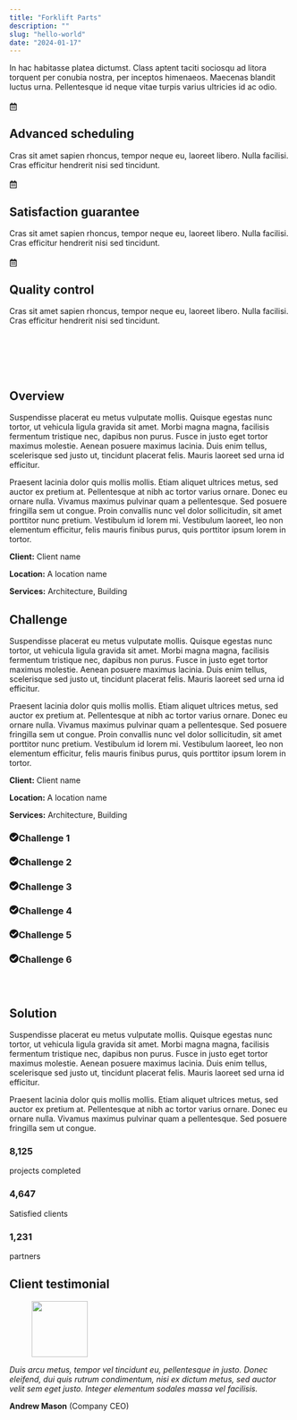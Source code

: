 ```yaml
---
title: "Forklift Parts"
description: ""
slug: "hello-world"
date: "2024-01-17"
---
```


<!-- wp:generateblocks/container {"uniqueId":"d35ae499","tagName":"section","isDynamic":true,"blockVersion":4,"sizing":{"height":"","maxWidth":""}} -->
<!-- wp:generateblocks/container {"uniqueId":"3978b002","isDynamic":true,"blockVersion":4,"sizing":{"maxWidth":""},"useGlobalMaxWidth":true,"spacing":{"paddingTop":"60px","paddingBottom":"60px","marginRight":"auto","marginLeft":"auto","paddingTopMobile":"40px","paddingBottomMobile":"40px"}} -->
<!-- wp:generateblocks/headline {"uniqueId":"9f5bb24c","element":"p","blockVersion":3,"sizing":{"maxWidth":"800px"},"typography":{"fontSize":"18px","fontWeight":"600","textAlign":"center"},"spacing":{"marginRight":"auto","marginBottom":"80px","marginLeft":"auto","paddingRightTablet":"0px","paddingLeftTablet":"0px"},"textColor":"var(\u002d\u002dcontrast-3)"} -->
<p class="gb-headline gb-headline-9f5bb24c gb-headline-text"> In hac habitasse platea dictumst. Class aptent taciti sociosqu ad litora torquent per conubia nostra, per inceptos himenaeos. Maecenas blandit luctus urna. Pellentesque id neque vitae turpis varius ultricies id ac odio. </p>
<!-- /wp:generateblocks/headline -->

<!-- wp:generateblocks/grid {"uniqueId":"a301a3e5","columns":3,"horizontalGap":40,"verticalGapTablet":80,"horizontalAlignmentTablet":"center","isDynamic":true,"blockVersion":3,"useLegacyRowGap":true} -->
<!-- wp:generateblocks/container {"uniqueId":"01b6276d","isGrid":true,"gridId":"a301a3e5","borderColor":"var(\u002d\u002dcontrast-5)","isDynamic":true,"blockVersion":4,"display":"flex","flexDirectionTablet":"column","alignItems":"flex-start","alignItemsTablet":"center","columnGap":"30px","sizing":{"width":"33.33%","widthTablet":"50%","widthMobile":"100%","height":"","maxWidth":""}} -->
<!-- wp:generateblocks/headline {"uniqueId":"ebe21408","element":"h5","blockVersion":3,"display":"flex","flexDirectionTablet":"column","alignItems":"center","hasIcon":true,"iconColor":"var(\u002d\u002daccent)","iconLocationTablet":"above","removeText":true,"iconStyles":{"width":"2.8em","height":"2.8em","paddingRight":"1.5em","paddingRightTablet":"0em","paddingBottomTablet":"1em"}} -->
<h5 class="gb-headline gb-headline-ebe21408"><span class="gb-icon"><svg xmlns="http://www.w3.org/2000/svg" viewBox="0 0 448 512" width="1em" height="1em" aria-hidden="true"><path d="M148 288h-40c-6.6 0-12-5.4-12-12v-40c0-6.6 5.4-12 12-12h40c6.6 0 12 5.4 12 12v40c0 6.6-5.4 12-12 12zm108-12v-40c0-6.6-5.4-12-12-12h-40c-6.6 0-12 5.4-12 12v40c0 6.6 5.4 12 12 12h40c6.6 0 12-5.4 12-12zm96 0v-40c0-6.6-5.4-12-12-12h-40c-6.6 0-12 5.4-12 12v40c0 6.6 5.4 12 12 12h40c6.6 0 12-5.4 12-12zm-96 96v-40c0-6.6-5.4-12-12-12h-40c-6.6 0-12 5.4-12 12v40c0 6.6 5.4 12 12 12h40c6.6 0 12-5.4 12-12zm-96 0v-40c0-6.6-5.4-12-12-12h-40c-6.6 0-12 5.4-12 12v40c0 6.6 5.4 12 12 12h40c6.6 0 12-5.4 12-12zm192 0v-40c0-6.6-5.4-12-12-12h-40c-6.6 0-12 5.4-12 12v40c0 6.6 5.4 12 12 12h40c6.6 0 12-5.4 12-12zm96-260v352c0 26.5-21.5 48-48 48H48c-26.5 0-48-21.5-48-48V112c0-26.5 21.5-48 48-48h48V12c0-6.6 5.4-12 12-12h40c6.6 0 12 5.4 12 12v52h128V12c0-6.6 5.4-12 12-12h40c6.6 0 12 5.4 12 12v52h48c26.5 0 48 21.5 48 48zm-48 346V160H48v298c0 3.3 2.7 6 6 6h340c3.3 0 6-2.7 6-6z" fill="currentColor"></path></svg></span></h5>
<!-- /wp:generateblocks/headline -->

<!-- wp:generateblocks/container {"uniqueId":"10a075ee","isDynamic":true,"blockVersion":4} -->
<!-- wp:generateblocks/headline {"uniqueId":"c2cb2ff9","blockVersion":3,"display":"flex","flexDirectionTablet":"column","alignItems":"center","typography":{"fontSize":"20px","fontSizeMobile":"19px"},"spacing":{"marginBottom":"6px"},"iconColor":"var(\u002d\u002daccent)","iconLocationTablet":"above","iconPaddingRight":"1.5","iconPaddingRightTablet":"0","iconPaddingBottomTablet":"1","iconSize":2.8} -->
<h2 class="gb-headline gb-headline-c2cb2ff9 gb-headline-text">Advanced scheduling</h2>
<!-- /wp:generateblocks/headline -->

<!-- wp:generateblocks/headline {"uniqueId":"48d0148f","element":"p","blockVersion":3,"typography":{"fontSize":"14px","textAlignTablet":"center"},"spacing":{"marginBottom":"0em"},"iconColor":"var(\u002d\u002daccent)","iconPaddingRight":"1.5","iconSize":3} -->
<p class="gb-headline gb-headline-48d0148f gb-headline-text">Cras sit amet sapien rhoncus, tempor neque eu, laoreet libero. Nulla facilisi. Cras efficitur hendrerit nisi sed tincidunt.</p>
<!-- /wp:generateblocks/headline -->
<!-- /wp:generateblocks/container -->
<!-- /wp:generateblocks/container -->

<!-- wp:generateblocks/container {"uniqueId":"fd2ea4f2","isGrid":true,"gridId":"a301a3e5","borderColor":"var(\u002d\u002dcontrast-5)","isDynamic":true,"blockVersion":4,"display":"flex","flexDirectionTablet":"column","alignItems":"flex-start","alignItemsTablet":"center","columnGap":"30px","sizing":{"width":"33.33%","widthTablet":"50%","widthMobile":"100%","height":"","maxWidth":""}} -->
<!-- wp:generateblocks/headline {"uniqueId":"bec40a8d","element":"h5","blockVersion":3,"display":"flex","flexDirectionTablet":"column","alignItems":"center","hasIcon":true,"iconColor":"var(\u002d\u002daccent)","iconLocationTablet":"above","removeText":true,"iconStyles":{"width":"2.8em","height":"2.8em","paddingRight":"1.5em","paddingRightTablet":"0em","paddingBottomTablet":"1em"}} -->
<h5 class="gb-headline gb-headline-bec40a8d"><span class="gb-icon"><svg xmlns="http://www.w3.org/2000/svg" viewBox="0 0 448 512" width="1em" height="1em" aria-hidden="true"><path d="M148 288h-40c-6.6 0-12-5.4-12-12v-40c0-6.6 5.4-12 12-12h40c6.6 0 12 5.4 12 12v40c0 6.6-5.4 12-12 12zm108-12v-40c0-6.6-5.4-12-12-12h-40c-6.6 0-12 5.4-12 12v40c0 6.6 5.4 12 12 12h40c6.6 0 12-5.4 12-12zm96 0v-40c0-6.6-5.4-12-12-12h-40c-6.6 0-12 5.4-12 12v40c0 6.6 5.4 12 12 12h40c6.6 0 12-5.4 12-12zm-96 96v-40c0-6.6-5.4-12-12-12h-40c-6.6 0-12 5.4-12 12v40c0 6.6 5.4 12 12 12h40c6.6 0 12-5.4 12-12zm-96 0v-40c0-6.6-5.4-12-12-12h-40c-6.6 0-12 5.4-12 12v40c0 6.6 5.4 12 12 12h40c6.6 0 12-5.4 12-12zm192 0v-40c0-6.6-5.4-12-12-12h-40c-6.6 0-12 5.4-12 12v40c0 6.6 5.4 12 12 12h40c6.6 0 12-5.4 12-12zm96-260v352c0 26.5-21.5 48-48 48H48c-26.5 0-48-21.5-48-48V112c0-26.5 21.5-48 48-48h48V12c0-6.6 5.4-12 12-12h40c6.6 0 12 5.4 12 12v52h128V12c0-6.6 5.4-12 12-12h40c6.6 0 12 5.4 12 12v52h48c26.5 0 48 21.5 48 48zm-48 346V160H48v298c0 3.3 2.7 6 6 6h340c3.3 0 6-2.7 6-6z" fill="currentColor"></path></svg></span></h5>
<!-- /wp:generateblocks/headline -->

<!-- wp:generateblocks/container {"uniqueId":"ab32453d","isDynamic":true,"blockVersion":4} -->
<!-- wp:generateblocks/headline {"uniqueId":"b2b9f845","blockVersion":3,"display":"flex","flexDirectionTablet":"column","alignItems":"center","typography":{"fontSize":"20px","fontSizeMobile":"19px"},"spacing":{"marginBottom":"6px"},"iconColor":"var(\u002d\u002daccent)","iconLocationTablet":"above","iconPaddingRight":"1.5","iconPaddingRightTablet":"0","iconPaddingBottomTablet":"1","iconSize":2.8} -->
<h2 class="gb-headline gb-headline-b2b9f845 gb-headline-text">Satisfaction guarantee</h2>
<!-- /wp:generateblocks/headline -->

<!-- wp:generateblocks/headline {"uniqueId":"2203013e","element":"p","blockVersion":3,"typography":{"fontSize":"14px","textAlignTablet":"center"},"spacing":{"marginBottom":"0em"},"iconColor":"var(\u002d\u002daccent)","iconPaddingRight":"1.5","iconSize":3} -->
<p class="gb-headline gb-headline-2203013e gb-headline-text">Cras sit amet sapien rhoncus, tempor neque eu, laoreet libero. Nulla facilisi. Cras efficitur hendrerit nisi sed tincidunt.</p>
<!-- /wp:generateblocks/headline -->
<!-- /wp:generateblocks/container -->
<!-- /wp:generateblocks/container -->

<!-- wp:generateblocks/container {"uniqueId":"c0489b4d","isGrid":true,"gridId":"a301a3e5","borderColor":"var(\u002d\u002dcontrast-5)","isDynamic":true,"blockVersion":4,"display":"flex","flexDirectionTablet":"column","alignItems":"flex-start","alignItemsTablet":"center","columnGap":"30px","sizing":{"width":"33.33%","widthTablet":"50%","widthMobile":"100%","height":"","maxWidth":""}} -->
<!-- wp:generateblocks/headline {"uniqueId":"0d741d53","element":"h5","blockVersion":3,"display":"flex","flexDirectionTablet":"column","alignItems":"center","hasIcon":true,"iconColor":"var(\u002d\u002daccent)","iconLocationTablet":"above","removeText":true,"iconStyles":{"width":"2.8em","height":"2.8em","paddingRight":"1.5em","paddingRightTablet":"0em","paddingBottomTablet":"1em"}} -->
<h5 class="gb-headline gb-headline-0d741d53"><span class="gb-icon"><svg xmlns="http://www.w3.org/2000/svg" viewBox="0 0 448 512" width="1em" height="1em" aria-hidden="true"><path d="M148 288h-40c-6.6 0-12-5.4-12-12v-40c0-6.6 5.4-12 12-12h40c6.6 0 12 5.4 12 12v40c0 6.6-5.4 12-12 12zm108-12v-40c0-6.6-5.4-12-12-12h-40c-6.6 0-12 5.4-12 12v40c0 6.6 5.4 12 12 12h40c6.6 0 12-5.4 12-12zm96 0v-40c0-6.6-5.4-12-12-12h-40c-6.6 0-12 5.4-12 12v40c0 6.6 5.4 12 12 12h40c6.6 0 12-5.4 12-12zm-96 96v-40c0-6.6-5.4-12-12-12h-40c-6.6 0-12 5.4-12 12v40c0 6.6 5.4 12 12 12h40c6.6 0 12-5.4 12-12zm-96 0v-40c0-6.6-5.4-12-12-12h-40c-6.6 0-12 5.4-12 12v40c0 6.6 5.4 12 12 12h40c6.6 0 12-5.4 12-12zm192 0v-40c0-6.6-5.4-12-12-12h-40c-6.6 0-12 5.4-12 12v40c0 6.6 5.4 12 12 12h40c6.6 0 12-5.4 12-12zm96-260v352c0 26.5-21.5 48-48 48H48c-26.5 0-48-21.5-48-48V112c0-26.5 21.5-48 48-48h48V12c0-6.6 5.4-12 12-12h40c6.6 0 12 5.4 12 12v52h128V12c0-6.6 5.4-12 12-12h40c6.6 0 12 5.4 12 12v52h48c26.5 0 48 21.5 48 48zm-48 346V160H48v298c0 3.3 2.7 6 6 6h340c3.3 0 6-2.7 6-6z" fill="currentColor"></path></svg></span></h5>
<!-- /wp:generateblocks/headline -->

<!-- wp:generateblocks/container {"uniqueId":"ef71cc6f","isDynamic":true,"blockVersion":4} -->
<!-- wp:generateblocks/headline {"uniqueId":"0df9d8bc","blockVersion":3,"display":"flex","flexDirectionTablet":"column","alignItems":"center","typography":{"fontSize":"20px","fontSizeMobile":"19px"},"spacing":{"marginBottom":"6px"},"iconColor":"var(\u002d\u002daccent)","iconLocationTablet":"above","iconPaddingRight":"1.5","iconPaddingRightTablet":"0","iconPaddingBottomTablet":"1","iconSize":2.8} -->
<h2 class="gb-headline gb-headline-0df9d8bc gb-headline-text">Quality control</h2>
<!-- /wp:generateblocks/headline -->

<!-- wp:generateblocks/headline {"uniqueId":"b6de3fcd","element":"p","blockVersion":3,"typography":{"fontSize":"14px","textAlignTablet":"center"},"spacing":{"marginBottom":"0em"},"iconColor":"var(\u002d\u002daccent)","iconPaddingRight":"1.5","iconSize":3} -->
<p class="gb-headline gb-headline-b6de3fcd gb-headline-text">Cras sit amet sapien rhoncus, tempor neque eu, laoreet libero. Nulla facilisi. Cras efficitur hendrerit nisi sed tincidunt.</p>
<!-- /wp:generateblocks/headline -->
<!-- /wp:generateblocks/container -->
<!-- /wp:generateblocks/container -->
<!-- /wp:generateblocks/grid -->
<!-- /wp:generateblocks/container -->
<!-- /wp:generateblocks/container -->

<!-- wp:generateblocks/container {"uniqueId":"7ab5c5ed","tagName":"section","isDynamic":true,"blockVersion":4,"sizing":{"height":"","maxWidth":""}} -->
<!-- wp:generateblocks/container {"uniqueId":"6d4a9376","isDynamic":true,"blockVersion":4,"sizing":{"maxWidth":""},"useGlobalMaxWidth":true,"spacing":{"paddingTop":"60px","paddingBottom":"60px","marginRight":"auto","marginLeft":"auto","paddingTopMobile":"40px","paddingBottomMobile":"40px"}} -->
<!-- wp:generateblocks/grid {"uniqueId":"9462a32f","columns":6,"horizontalGap":20,"verticalGap":20,"horizontalAlignmentTablet":"center","isDynamic":true,"blockVersion":3,"useLegacyRowGap":true} -->
<!-- wp:generateblocks/container {"uniqueId":"185b3840","isGrid":true,"gridId":"9462a32f","borderColor":"var(\u002d\u002dcontrast-5)","isDynamic":true,"blockVersion":4,"sizing":{"width":"33.33%","widthTablet":"50%","widthMobile":"100%","minHeight":"300px","height":"","maxWidth":""},"borders":{"borderTopRightRadius":"3px","borderBottomRightRadius":"3px","borderBottomLeftRadius":"3px","borderTopLeftRadius":"3px"}} -->
<!-- wp:generateblocks/image {"uniqueId":"f9c74ffb","mediaId":408,"sizeSlug":"large","height":"300px","objectFit":"cover","blockVersion":2} -->
<figure class="gb-block-image gb-block-image-f9c74ffb"><img class="gb-image gb-image-f9c74ffb" src="https://gpsites.co/construction/wp-content/uploads/sites/102/2021/12/roberto-nickson-tleCJiDOri0-unsplash_1-1024x683.jpg" alt="" title="roberto-nickson-tleCJiDOri0-unsplash_1"/></figure>
<!-- /wp:generateblocks/image -->
<!-- /wp:generateblocks/container -->

<!-- wp:generateblocks/container {"uniqueId":"b415c55a","isGrid":true,"gridId":"9462a32f","borderColor":"var(\u002d\u002dcontrast-5)","isDynamic":true,"blockVersion":4,"sizing":{"width":"33.33%","widthTablet":"50%","widthMobile":"100%","minHeight":"300px","height":"","maxWidth":""},"borders":{"borderTopRightRadius":"3px","borderBottomRightRadius":"3px","borderBottomLeftRadius":"3px","borderTopLeftRadius":"3px"}} -->
<!-- wp:generateblocks/image {"uniqueId":"c81cc217","mediaId":405,"sizeSlug":"large","height":"300px","objectFit":"cover","blockVersion":2} -->
<figure class="gb-block-image gb-block-image-c81cc217"><img class="gb-image gb-image-c81cc217" src="https://gpsites.co/construction/wp-content/uploads/sites/102/2021/12/danist-soh-8Gg2Ne_uTcM-unsplash_1-1024x683.jpg" alt="" title="danist-soh-8Gg2Ne_uTcM-unsplash_1"/></figure>
<!-- /wp:generateblocks/image -->
<!-- /wp:generateblocks/container -->

<!-- wp:generateblocks/container {"uniqueId":"a5bfc143","isGrid":true,"gridId":"9462a32f","borderColor":"var(\u002d\u002dcontrast-5)","isDynamic":true,"blockVersion":4,"sizing":{"width":"33.33%","widthTablet":"50%","widthMobile":"100%","minHeight":"300px","height":"","maxWidth":""},"borders":{"borderTopRightRadius":"3px","borderBottomRightRadius":"3px","borderBottomLeftRadius":"3px","borderTopLeftRadius":"3px"}} -->
<!-- wp:generateblocks/image {"uniqueId":"d6303c21","mediaId":401,"sizeSlug":"large","height":"300px","objectFit":"cover","blockVersion":2} -->
<figure class="gb-block-image gb-block-image-d6303c21"><img class="gb-image gb-image-d6303c21" src="https://gpsites.co/construction/wp-content/uploads/sites/102/2021/12/alain-pham-P_qvsF7Yodw-unsplash-1024x684.jpg" alt="" title="alain-pham-P_qvsF7Yodw-unsplash"/></figure>
<!-- /wp:generateblocks/image -->
<!-- /wp:generateblocks/container -->

<!-- wp:generateblocks/container {"uniqueId":"daf2d536","isGrid":true,"gridId":"9462a32f","borderColor":"var(\u002d\u002dcontrast-5)","isDynamic":true,"blockVersion":4,"sizing":{"width":"33.33%","widthTablet":"50%","widthMobile":"100%","minHeight":"300px","height":"","maxWidth":""},"borders":{"borderTopRightRadius":"3px","borderBottomRightRadius":"3px","borderBottomLeftRadius":"3px","borderTopLeftRadius":"3px"}} -->
<!-- wp:generateblocks/image {"uniqueId":"50906f44","mediaId":363,"sizeSlug":"large","height":"300px","objectFit":"cover","blockVersion":2} -->
<figure class="gb-block-image gb-block-image-50906f44"><img class="gb-image gb-image-50906f44" src="https://gpsites.co/construction/wp-content/uploads/sites/102/2021/12/clu-soh-bicrbndBPyE-unsplash-1024x768.jpg" alt="" title="clu-soh-bicrbndBPyE-unsplash"/></figure>
<!-- /wp:generateblocks/image -->
<!-- /wp:generateblocks/container -->

<!-- wp:generateblocks/container {"uniqueId":"f6d18269","isGrid":true,"gridId":"9462a32f","borderColor":"var(\u002d\u002dcontrast-5)","isDynamic":true,"blockVersion":4,"sizing":{"width":"33.33%","widthTablet":"50%","widthMobile":"100%","minHeight":"300px","height":"","maxWidth":""},"borders":{"borderTopRightRadius":"3px","borderBottomRightRadius":"3px","borderBottomLeftRadius":"3px","borderTopLeftRadius":"3px"}} -->
<!-- wp:generateblocks/image {"uniqueId":"3ba7c6ed","mediaId":233,"sizeSlug":"large","height":"300px","objectFit":"cover","blockVersion":2} -->
<figure class="gb-block-image gb-block-image-3ba7c6ed"><img class="gb-image gb-image-3ba7c6ed" src="http://flatearthequipment.com/wp-content/uploads/2021/12/c-dustin-91AQt9p4Mo8-unsplash-1.jpg" alt="" title="c-dustin-91AQt9p4Mo8-unsplash"/></figure>
<!-- /wp:generateblocks/image -->
<!-- /wp:generateblocks/container -->

<!-- wp:generateblocks/container {"uniqueId":"257430cc","isGrid":true,"gridId":"9462a32f","borderColor":"var(\u002d\u002dcontrast-5)","isDynamic":true,"blockVersion":4,"sizing":{"width":"33.33%","widthTablet":"50%","widthMobile":"100%","minHeight":"300px","height":"","maxWidth":""},"borders":{"borderTopRightRadius":"3px","borderBottomRightRadius":"3px","borderBottomLeftRadius":"3px","borderTopLeftRadius":"3px"}} -->
<!-- wp:generateblocks/image {"uniqueId":"a3ad335c","mediaId":232,"sizeSlug":"large","height":"300px","objectFit":"cover","blockVersion":2} -->
<figure class="gb-block-image gb-block-image-a3ad335c"><img class="gb-image gb-image-a3ad335c" src="http://flatearthequipment.com/wp-content/uploads/2021/12/christopher-burns-8KfCR12oeUM-unsplash-1.jpg" alt="" title="christopher-burns-8KfCR12oeUM-unsplash"/></figure>
<!-- /wp:generateblocks/image -->
<!-- /wp:generateblocks/container -->
<!-- /wp:generateblocks/grid -->
<!-- /wp:generateblocks/container -->
<!-- /wp:generateblocks/container -->

<!-- wp:generateblocks/container {"uniqueId":"562aef2a","tagName":"section","isDynamic":true,"blockVersion":4,"sizing":{"height":"","maxWidth":""}} -->
<!-- wp:generateblocks/container {"uniqueId":"8128fcd8","isDynamic":true,"blockVersion":4,"sizing":{"maxWidth":""},"useGlobalMaxWidth":true,"spacing":{"paddingTop":"60px","paddingBottom":"60px","marginRight":"auto","marginLeft":"auto","paddingTopMobile":"40px","paddingBottomMobile":"40px"}} -->
<!-- wp:generateblocks/container {"uniqueId":"ca615295","tagName":"section","isDynamic":true,"blockVersion":4,"display":"flex","flexDirectionMobile":"column","columnGap":"120px","columnGapTablet":"80px","spacing":{"marginBottom":"80px"}} -->
<!-- wp:generateblocks/headline {"uniqueId":"41fa7eca","blockVersion":3,"flexBasis":"250px","flexBasisMobile":"100%","typography":{"fontSize":"24px","textAlign":"right","fontSizeMobile":"22px","textAlignMobile":"left"}} -->
<h2 class="gb-headline gb-headline-41fa7eca gb-headline-text">Overview</h2>
<!-- /wp:generateblocks/headline -->

<!-- wp:generateblocks/container {"uniqueId":"67e926eb","isDynamic":true,"blockVersion":4} -->
<!-- wp:paragraph -->
<p>Suspendisse placerat eu metus vulputate mollis. Quisque egestas nunc tortor, ut vehicula ligula gravida sit amet. Morbi magna magna, facilisis fermentum tristique nec, dapibus non purus. Fusce in justo eget tortor maximus molestie. Aenean posuere maximus lacinia. Duis enim tellus, scelerisque sed justo ut, tincidunt placerat felis. Mauris laoreet sed urna id efficitur.</p>
<!-- /wp:paragraph -->

<!-- wp:paragraph -->
<p>Praesent lacinia dolor quis mollis mollis. Etiam aliquet ultrices metus, sed auctor ex pretium at. Pellentesque at nibh ac tortor varius ornare. Donec eu ornare nulla. Vivamus maximus pulvinar quam a pellentesque. Sed posuere fringilla sem ut congue. Proin convallis nunc vel dolor sollicitudin, sit amet porttitor nunc pretium. Vestibulum id lorem mi. Vestibulum laoreet, leo non elementum efficitur, felis mauris finibus purus, quis porttitor ipsum lorem in tortor.</p>
<!-- /wp:paragraph -->

<!-- wp:generateblocks/headline {"uniqueId":"0ce83011","element":"p","blockVersion":3,"typography":{"fontSize":"14px"},"spacing":{"marginBottom":"15px"}} -->
<p class="gb-headline gb-headline-0ce83011 gb-headline-text"><strong>Client:</strong> Client name</p>
<!-- /wp:generateblocks/headline -->

<!-- wp:generateblocks/headline {"uniqueId":"6f0a7091","element":"p","blockVersion":3,"typography":{"fontSize":"14px"},"spacing":{"marginBottom":"15px"}} -->
<p class="gb-headline gb-headline-6f0a7091 gb-headline-text"><strong>Location:</strong> A location name</p>
<!-- /wp:generateblocks/headline -->

<!-- wp:generateblocks/headline {"uniqueId":"de39d92a","element":"p","blockVersion":3,"typography":{"fontSize":"14px"},"spacing":{"marginBottom":"0px"}} -->
<p class="gb-headline gb-headline-de39d92a gb-headline-text"><strong>Services:</strong> Architecture, Building</p>
<!-- /wp:generateblocks/headline -->
<!-- /wp:generateblocks/container -->
<!-- /wp:generateblocks/container -->

<!-- wp:generateblocks/container {"uniqueId":"04587563","tagName":"section","isDynamic":true,"blockVersion":4,"display":"flex","flexDirectionMobile":"column","columnGap":"120px","columnGapTablet":"80px"} -->
<!-- wp:generateblocks/headline {"uniqueId":"13a247f5","blockVersion":3,"flexBasis":"250px","flexBasisMobile":"100%","typography":{"fontSize":"24px","textAlign":"right","fontSizeMobile":"22px","textAlignMobile":"left"}} -->
<h2 class="gb-headline gb-headline-13a247f5 gb-headline-text">Challenge</h2>
<!-- /wp:generateblocks/headline -->

<!-- wp:generateblocks/container {"uniqueId":"8c2c56e6","isDynamic":true,"blockVersion":4} -->
<!-- wp:paragraph -->
<p>Suspendisse placerat eu metus vulputate mollis. Quisque egestas nunc tortor, ut vehicula ligula gravida sit amet. Morbi magna magna, facilisis fermentum tristique nec, dapibus non purus. Fusce in justo eget tortor maximus molestie. Aenean posuere maximus lacinia. Duis enim tellus, scelerisque sed justo ut, tincidunt placerat felis. Mauris laoreet sed urna id efficitur.</p>
<!-- /wp:paragraph -->

<!-- wp:paragraph -->
<p>Praesent lacinia dolor quis mollis mollis. Etiam aliquet ultrices metus, sed auctor ex pretium at. Pellentesque at nibh ac tortor varius ornare. Donec eu ornare nulla. Vivamus maximus pulvinar quam a pellentesque. Sed posuere fringilla sem ut congue. Proin convallis nunc vel dolor sollicitudin, sit amet porttitor nunc pretium. Vestibulum id lorem mi. Vestibulum laoreet, leo non elementum efficitur, felis mauris finibus purus, quis porttitor ipsum lorem in tortor.</p>
<!-- /wp:paragraph -->

<!-- wp:generateblocks/headline {"uniqueId":"51e97787","element":"p","blockVersion":3,"typography":{"fontSize":"14px"},"spacing":{"marginBottom":"15px"}} -->
<p class="gb-headline gb-headline-51e97787 gb-headline-text"><strong>Client:</strong> Client name</p>
<!-- /wp:generateblocks/headline -->

<!-- wp:generateblocks/headline {"uniqueId":"786762cd","element":"p","blockVersion":3,"typography":{"fontSize":"14px"},"spacing":{"marginBottom":"15px"}} -->
<p class="gb-headline gb-headline-786762cd gb-headline-text"><strong>Location:</strong> A location name</p>
<!-- /wp:generateblocks/headline -->

<!-- wp:generateblocks/headline {"uniqueId":"81fe29fa","element":"p","blockVersion":3,"typography":{"fontSize":"14px"}} -->
<p class="gb-headline gb-headline-81fe29fa gb-headline-text"><strong>Services:</strong> Architecture, Building</p>
<!-- /wp:generateblocks/headline -->

<!-- wp:generateblocks/grid {"uniqueId":"f89bf249","columns":2,"horizontalGap":40,"isDynamic":true,"blockVersion":3,"useLegacyRowGap":true} -->
<!-- wp:generateblocks/container {"uniqueId":"5f1c9454","isGrid":true,"gridId":"f89bf249","removeVerticalGapTablet":true,"isDynamic":true,"blockVersion":4,"sizing":{"width":"50%","widthTablet":"50%","widthMobile":"100%","height":"100%","maxWidth":""}} -->
<!-- wp:generateblocks/headline {"uniqueId":"dd76dff5","element":"h3","blockVersion":3,"display":"flex","alignItems":"center","typography":{"fontSize":"16px","textTransform":"capitalize","fontSizeMobile":"15px"},"spacing":{"marginBottom":"20px"},"hasIcon":true,"iconColor":"var(\u002d\u002daccent)","iconStyles":{"width":"1em","height":"1em","paddingRight":"1em"}} -->
<h3 class="gb-headline gb-headline-dd76dff5"><span class="gb-icon"><svg aria-hidden="true" role="img" height="1em" width="1em" viewBox="0 0 512 512" xmlns="http://www.w3.org/2000/svg"><path fill="currentColor" d="M504 256c0 136.967-111.033 248-248 248S8 392.967 8 256 119.033 8 256 8s248 111.033 248 248zM227.314 387.314l184-184c6.248-6.248 6.248-16.379 0-22.627l-22.627-22.627c-6.248-6.249-16.379-6.249-22.628 0L216 308.118l-70.059-70.059c-6.248-6.248-16.379-6.248-22.628 0l-22.627 22.627c-6.248 6.248-6.248 16.379 0 22.627l104 104c6.249 6.249 16.379 6.249 22.628.001z"></path></svg></span><span class="gb-headline-text">Challenge 1</span></h3>
<!-- /wp:generateblocks/headline -->

<!-- wp:generateblocks/headline {"uniqueId":"8adb7282","element":"h3","blockVersion":3,"display":"flex","alignItems":"center","typography":{"fontSize":"16px","textTransform":"capitalize","fontSizeMobile":"15px"},"spacing":{"marginBottom":"20px"},"hasIcon":true,"iconColor":"var(\u002d\u002daccent)","iconStyles":{"width":"1em","height":"1em","paddingRight":"1em"}} -->
<h3 class="gb-headline gb-headline-8adb7282"><span class="gb-icon"><svg aria-hidden="true" role="img" height="1em" width="1em" viewBox="0 0 512 512" xmlns="http://www.w3.org/2000/svg"><path fill="currentColor" d="M504 256c0 136.967-111.033 248-248 248S8 392.967 8 256 119.033 8 256 8s248 111.033 248 248zM227.314 387.314l184-184c6.248-6.248 6.248-16.379 0-22.627l-22.627-22.627c-6.248-6.249-16.379-6.249-22.628 0L216 308.118l-70.059-70.059c-6.248-6.248-16.379-6.248-22.628 0l-22.627 22.627c-6.248 6.248-6.248 16.379 0 22.627l104 104c6.249 6.249 16.379 6.249 22.628.001z"></path></svg></span><span class="gb-headline-text">Challenge 2</span></h3>
<!-- /wp:generateblocks/headline -->

<!-- wp:generateblocks/headline {"uniqueId":"d559a529","element":"h3","blockVersion":3,"display":"flex","alignItems":"center","typography":{"fontSize":"16px","textTransform":"capitalize","fontSizeMobile":"15px"},"spacing":{"marginBottom":"20px"},"hasIcon":true,"iconColor":"var(\u002d\u002daccent)","iconStyles":{"width":"1em","height":"1em","paddingRight":"1em"}} -->
<h3 class="gb-headline gb-headline-d559a529"><span class="gb-icon"><svg aria-hidden="true" role="img" height="1em" width="1em" viewBox="0 0 512 512" xmlns="http://www.w3.org/2000/svg"><path fill="currentColor" d="M504 256c0 136.967-111.033 248-248 248S8 392.967 8 256 119.033 8 256 8s248 111.033 248 248zM227.314 387.314l184-184c6.248-6.248 6.248-16.379 0-22.627l-22.627-22.627c-6.248-6.249-16.379-6.249-22.628 0L216 308.118l-70.059-70.059c-6.248-6.248-16.379-6.248-22.628 0l-22.627 22.627c-6.248 6.248-6.248 16.379 0 22.627l104 104c6.249 6.249 16.379 6.249 22.628.001z"></path></svg></span><span class="gb-headline-text">Challenge 3</span></h3>
<!-- /wp:generateblocks/headline -->
<!-- /wp:generateblocks/container -->

<!-- wp:generateblocks/container {"uniqueId":"0e877c52","isGrid":true,"gridId":"f89bf249","removeVerticalGapTablet":true,"removeVerticalGapMobile":true,"isDynamic":true,"blockVersion":4,"sizing":{"width":"50%","widthTablet":"50%","widthMobile":"100%","height":"100%","maxWidth":""}} -->
<!-- wp:generateblocks/headline {"uniqueId":"22183bba","element":"h3","blockVersion":3,"display":"flex","alignItems":"center","typography":{"fontSize":"16px","textTransform":"capitalize","fontSizeMobile":"15px"},"spacing":{"marginBottom":"20px"},"hasIcon":true,"iconColor":"var(\u002d\u002daccent)","iconStyles":{"width":"1em","height":"1em","paddingRight":"1em"}} -->
<h3 class="gb-headline gb-headline-22183bba"><span class="gb-icon"><svg aria-hidden="true" role="img" height="1em" width="1em" viewBox="0 0 512 512" xmlns="http://www.w3.org/2000/svg"><path fill="currentColor" d="M504 256c0 136.967-111.033 248-248 248S8 392.967 8 256 119.033 8 256 8s248 111.033 248 248zM227.314 387.314l184-184c6.248-6.248 6.248-16.379 0-22.627l-22.627-22.627c-6.248-6.249-16.379-6.249-22.628 0L216 308.118l-70.059-70.059c-6.248-6.248-16.379-6.248-22.628 0l-22.627 22.627c-6.248 6.248-6.248 16.379 0 22.627l104 104c6.249 6.249 16.379 6.249 22.628.001z"></path></svg></span><span class="gb-headline-text">Challenge 4</span></h3>
<!-- /wp:generateblocks/headline -->

<!-- wp:generateblocks/headline {"uniqueId":"74f0b41e","element":"h3","blockVersion":3,"display":"flex","alignItems":"center","typography":{"fontSize":"16px","textTransform":"capitalize","fontSizeMobile":"15px"},"spacing":{"marginBottom":"20px"},"hasIcon":true,"iconColor":"var(\u002d\u002daccent)","iconStyles":{"width":"1em","height":"1em","paddingRight":"1em"}} -->
<h3 class="gb-headline gb-headline-74f0b41e"><span class="gb-icon"><svg aria-hidden="true" role="img" height="1em" width="1em" viewBox="0 0 512 512" xmlns="http://www.w3.org/2000/svg"><path fill="currentColor" d="M504 256c0 136.967-111.033 248-248 248S8 392.967 8 256 119.033 8 256 8s248 111.033 248 248zM227.314 387.314l184-184c6.248-6.248 6.248-16.379 0-22.627l-22.627-22.627c-6.248-6.249-16.379-6.249-22.628 0L216 308.118l-70.059-70.059c-6.248-6.248-16.379-6.248-22.628 0l-22.627 22.627c-6.248 6.248-6.248 16.379 0 22.627l104 104c6.249 6.249 16.379 6.249 22.628.001z"></path></svg></span><span class="gb-headline-text">Challenge 5</span></h3>
<!-- /wp:generateblocks/headline -->

<!-- wp:generateblocks/headline {"uniqueId":"17c380a9","element":"h3","blockVersion":3,"display":"flex","alignItems":"center","typography":{"fontSize":"16px","textTransform":"capitalize","fontSizeMobile":"15px"},"spacing":{"marginBottom":"20px"},"hasIcon":true,"iconColor":"var(\u002d\u002daccent)","iconStyles":{"width":"1em","height":"1em","paddingRight":"1em"}} -->
<h3 class="gb-headline gb-headline-17c380a9"><span class="gb-icon"><svg aria-hidden="true" role="img" height="1em" width="1em" viewBox="0 0 512 512" xmlns="http://www.w3.org/2000/svg"><path fill="currentColor" d="M504 256c0 136.967-111.033 248-248 248S8 392.967 8 256 119.033 8 256 8s248 111.033 248 248zM227.314 387.314l184-184c6.248-6.248 6.248-16.379 0-22.627l-22.627-22.627c-6.248-6.249-16.379-6.249-22.628 0L216 308.118l-70.059-70.059c-6.248-6.248-16.379-6.248-22.628 0l-22.627 22.627c-6.248 6.248-6.248 16.379 0 22.627l104 104c6.249 6.249 16.379 6.249 22.628.001z"></path></svg></span><span class="gb-headline-text">Challenge 6</span></h3>
<!-- /wp:generateblocks/headline -->
<!-- /wp:generateblocks/container -->
<!-- /wp:generateblocks/grid -->
<!-- /wp:generateblocks/container -->
<!-- /wp:generateblocks/container -->
<!-- /wp:generateblocks/container -->
<!-- /wp:generateblocks/container -->

<!-- wp:generateblocks/container {"uniqueId":"5bf3e37c","tagName":"section","innerContainer":"full","isDynamic":true,"blockVersion":4,"display":"flex","flexDirectionMobile":"column","columnGap":"40px","rowGapMobile":"40px","sizing":{"height":"","maxWidth":""},"spacing":{"paddingTop":"60px","paddingBottom":"60px","paddingTopMobile":"40px","paddingBottomMobile":"40px"}} -->
<!-- wp:generateblocks/container {"uniqueId":"339b3bc1","isDynamic":true,"blockVersion":4,"sizing":{"width":"25%","minHeight":"","widthMobile":"100%"}} -->
<!-- wp:generateblocks/image {"uniqueId":"901be3c0","mediaId":318,"sizeSlug":"large","height":"500px","objectFit":"cover","blockVersion":2} -->
<figure class="gb-block-image gb-block-image-901be3c0"><img class="gb-image gb-image-901be3c0" src="https://gpsites.co/construction/wp-content/uploads/sites/102/2021/12/joe-holland-80zZ1s24Nag-unsplash-1024x797.jpg" alt="" title="joe-holland-80zZ1s24Nag-unsplash"/></figure>
<!-- /wp:generateblocks/image -->
<!-- /wp:generateblocks/container -->

<!-- wp:generateblocks/container {"uniqueId":"81f12445","isDynamic":true,"blockVersion":4,"sizing":{"width":"50%","minHeight":"","widthMobile":"100%"}} -->
<!-- wp:generateblocks/image {"uniqueId":"b784f07f","mediaId":361,"sizeSlug":"large","height":"500px","objectFit":"cover","blockVersion":2} -->
<figure class="gb-block-image gb-block-image-b784f07f"><img class="gb-image gb-image-b784f07f" src="https://gpsites.co/construction/wp-content/uploads/sites/102/2021/12/sean-pollock-PhYq704ffdA-unsplash-1024x683.jpg" alt="" title="sean-pollock-PhYq704ffdA-unsplash"/></figure>
<!-- /wp:generateblocks/image -->
<!-- /wp:generateblocks/container -->

<!-- wp:generateblocks/container {"uniqueId":"f3aa2e5e","isDynamic":true,"blockVersion":4,"sizing":{"width":"25%","minHeight":"","widthMobile":"100%"}} -->
<!-- wp:generateblocks/image {"uniqueId":"949e8110","mediaId":133,"sizeSlug":"large","height":"500px","objectFit":"cover","blockVersion":2} -->
<figure class="gb-block-image gb-block-image-949e8110"><img class="gb-image gb-image-949e8110" src="https://gpsites.co/construction/wp-content/uploads/sites/102/2021/12/jeriden-villegas-VLPUm5wP5Z0-unsplash-1024x683.jpg" alt="" title="jeriden-villegas-VLPUm5wP5Z0-unsplash"/></figure>
<!-- /wp:generateblocks/image -->
<!-- /wp:generateblocks/container -->
<!-- /wp:generateblocks/container -->

<!-- wp:generateblocks/container {"uniqueId":"946e073e","tagName":"section","isDynamic":true,"blockVersion":4,"sizing":{"height":"","maxWidth":""}} -->
<!-- wp:generateblocks/container {"uniqueId":"3f5affa4","isDynamic":true,"blockVersion":4,"sizing":{"maxWidth":""},"useGlobalMaxWidth":true,"spacing":{"paddingTop":"60px","paddingBottom":"60px","marginRight":"auto","marginLeft":"auto","paddingTopMobile":"40px","paddingBottomMobile":"40px"}} -->
<!-- wp:generateblocks/container {"uniqueId":"ee759b59","isDynamic":true,"blockVersion":4,"display":"flex","flexDirectionMobile":"column","columnGap":"120px","columnGapTablet":"80px","spacing":{"marginBottom":"80px"}} -->
<!-- wp:generateblocks/headline {"uniqueId":"6222a5f2","blockVersion":3,"flexBasis":"250px","flexBasisMobile":"100%","typography":{"fontSize":"24px","textAlign":"right","fontSizeMobile":"22px","textAlignMobile":"left"}} -->
<h2 class="gb-headline gb-headline-6222a5f2 gb-headline-text">Solution</h2>
<!-- /wp:generateblocks/headline -->

<!-- wp:generateblocks/container {"uniqueId":"5f1c8c7b","isDynamic":true,"blockVersion":4} -->
<!-- wp:paragraph -->
<p>Suspendisse placerat eu metus vulputate mollis. Quisque egestas nunc tortor, ut vehicula ligula gravida sit amet. Morbi magna magna, facilisis fermentum tristique nec, dapibus non purus. Fusce in justo eget tortor maximus molestie. Aenean posuere maximus lacinia. Duis enim tellus, scelerisque sed justo ut, tincidunt placerat felis. Mauris laoreet sed urna id efficitur.</p>
<!-- /wp:paragraph -->

<!-- wp:paragraph -->
<p>Praesent lacinia dolor quis mollis mollis. Etiam aliquet ultrices metus, sed auctor ex pretium at. Pellentesque at nibh ac tortor varius ornare. Donec eu ornare nulla. Vivamus maximus pulvinar quam a pellentesque. Sed posuere fringilla sem ut congue.</p>
<!-- /wp:paragraph -->

<!-- wp:generateblocks/container {"uniqueId":"defae52a","isDynamic":true,"blockVersion":4,"display":"flex","flexDirectionMobile":"column","columnGap":"40px","rowGapMobile":"40px"} -->
<!-- wp:generateblocks/container {"uniqueId":"89b058e0","isDynamic":true,"blockVersion":4,"sizing":{"width":"33.33%","widthMobile":"100%","height":"","maxWidth":""}} -->
<!-- wp:generateblocks/headline {"uniqueId":"30c206c4","element":"h3","blockVersion":3,"typography":{"fontSize":"45px"},"spacing":{"marginBottom":"10px"},"textColor":"var(\u002d\u002daccent)"} -->
<h3 class="gb-headline gb-headline-30c206c4 gb-headline-text">8,125</h3>
<!-- /wp:generateblocks/headline -->

<!-- wp:generateblocks/headline {"uniqueId":"21f61cb8","element":"p","blockVersion":3,"typography":{"fontWeight":"600","textTransform":"capitalize"},"spacing":{"marginBottom":"0px"}} -->
<p class="gb-headline gb-headline-21f61cb8 gb-headline-text">projects completed</p>
<!-- /wp:generateblocks/headline -->
<!-- /wp:generateblocks/container -->

<!-- wp:generateblocks/container {"uniqueId":"570123bb","isDynamic":true,"blockVersion":4,"sizing":{"width":"33.33%","widthMobile":"100%","height":"","maxWidth":""}} -->
<!-- wp:generateblocks/headline {"uniqueId":"761aa301","element":"h3","blockVersion":3,"typography":{"fontSize":"45px"},"spacing":{"marginBottom":"10px"},"textColor":"var(\u002d\u002daccent)"} -->
<h3 class="gb-headline gb-headline-761aa301 gb-headline-text">4,647</h3>
<!-- /wp:generateblocks/headline -->

<!-- wp:generateblocks/headline {"uniqueId":"77ef5909","element":"p","blockVersion":3,"typography":{"fontWeight":"600","textTransform":"capitalize"},"spacing":{"marginBottom":"0px"}} -->
<p class="gb-headline gb-headline-77ef5909 gb-headline-text">Satisfied clients</p>
<!-- /wp:generateblocks/headline -->
<!-- /wp:generateblocks/container -->

<!-- wp:generateblocks/container {"uniqueId":"a17e3619","removeVerticalGapMobile":true,"isDynamic":true,"blockVersion":4,"sizing":{"width":"33.33%","widthMobile":"100%","height":"","maxWidth":""}} -->
<!-- wp:generateblocks/headline {"uniqueId":"556192c0","element":"h3","blockVersion":3,"typography":{"fontSize":"45px"},"spacing":{"marginBottom":"10px"},"textColor":"var(\u002d\u002daccent)"} -->
<h3 class="gb-headline gb-headline-556192c0 gb-headline-text">1,231</h3>
<!-- /wp:generateblocks/headline -->

<!-- wp:generateblocks/headline {"uniqueId":"4174e474","element":"p","blockVersion":3,"typography":{"fontWeight":"600","textTransform":"capitalize"},"spacing":{"marginBottom":"0px"}} -->
<p class="gb-headline gb-headline-4174e474 gb-headline-text">partners</p>
<!-- /wp:generateblocks/headline -->
<!-- /wp:generateblocks/container -->
<!-- /wp:generateblocks/container -->
<!-- /wp:generateblocks/container -->
<!-- /wp:generateblocks/container -->
<!-- /wp:generateblocks/container -->
<!-- /wp:generateblocks/container -->

<!-- wp:generateblocks/container {"uniqueId":"9152c0bb","tagName":"section","backgroundColor":"var(\u002d\u002dbase-2)","bgImage":{"id":763,"image":{"url":"http://flatearthequipment.com/wp-content/uploads/2021/12/quotation-mark.svg","height":0,"width":0,"orientation":"landscape"}},"bgOptions":{"selector":"element","opacity":1,"overlay":false,"position":"90% 16%","size":"14%","repeat":"no-repeat","attachment":""},"isDynamic":true,"blockVersion":4,"sizing":{"height":"","maxWidth":""}} -->
<!-- wp:generateblocks/container {"uniqueId":"f9efbb76","isDynamic":true,"blockVersion":4,"sizing":{"maxWidth":""},"useGlobalMaxWidth":true,"spacing":{"paddingTop":"140px","paddingRight":"40px","paddingBottom":"140px","paddingLeft":"40px","marginRight":"auto","marginLeft":"auto","paddingTopMobile":"60px","paddingRightMobile":"30px","paddingBottomMobile":"60px","paddingLeftMobile":"30px"}} -->
<!-- wp:generateblocks/headline {"uniqueId":"9364063c","blockVersion":3,"typography":{"fontSize":"24px","textAlign":"center","fontSizeMobile":"22px"},"spacing":{"marginBottom":"40px"},"textColor":"var(\u002d\u002daccent)"} -->
<h2 class="gb-headline gb-headline-9364063c gb-headline-text">Client testimonial</h2>
<!-- /wp:generateblocks/headline -->

<!-- wp:generateblocks/container {"uniqueId":"e7089b27","isDynamic":true,"blockVersion":4,"display":"flex","flexDirectionMobile":"column","columnGap":"40px","rowGapMobile":"20px"} -->
<!-- wp:generateblocks/container {"uniqueId":"1f35931f","flexBasisUnit":"%","isDynamic":true,"blockVersion":4,"flexGrow":1,"flexBasis":"300px","flexBasisMobile":"100%","sizing":{"height":"","maxWidth":""},"typography":{"textAlignMobile":"center"},"borders":{"borderTopRightRadius":"50%","borderBottomRightRadius":"50%","borderBottomLeftRadius":"50%","borderTopLeftRadius":"50%"}} -->
<!-- wp:image {"width":100,"height":100,"sizeSlug":"large","className":"is-style-rounded"} -->
<figure class="wp-block-image size-large is-resized is-style-rounded"><img src="https://library.generateblocks.com/wp-content/uploads/2020/07/test-3.jpg" alt="" style="width:100px;height:100px"/></figure>
<!-- /wp:image -->
<!-- /wp:generateblocks/container -->

<!-- wp:generateblocks/container {"uniqueId":"027238c0","flexBasisUnit":"%","removeVerticalGapMobile":true,"isDynamic":true,"blockVersion":4,"flexBasisMobile":"100%","sizing":{"height":"","maxWidth":""}} -->
<!-- wp:generateblocks/headline {"uniqueId":"302be705","element":"p","blockVersion":3,"typography":{"fontSize":"24px","fontWeight":"600","fontSizeTablet":"22px","fontSizeMobile":"18px","textAlignMobile":"center"},"spacing":{"marginBottom":"20px"},"textColor":"var(\u002d\u002dcontrast-4)"} -->
<p class="gb-headline gb-headline-302be705 gb-headline-text"><em>Duis arcu metus, tempor vel tincidunt eu, pellentesque in justo. Donec eleifend, dui quis rutrum condimentum, nisi ex dictum metus, sed auctor velit sem eget justo. Integer elementum sodales massa vel facilisis.</em></p>
<!-- /wp:generateblocks/headline -->

<!-- wp:generateblocks/headline {"uniqueId":"c50e942b","element":"p","blockVersion":3,"typography":{"fontSize":"17px","fontWeight":"500","fontSizeMobile":"16px","textAlignMobile":"center"},"spacing":{"marginBottom":"0px"},"textColor":"var(\u002d\u002dcontrast-5)"} -->
<p class="gb-headline gb-headline-c50e942b gb-headline-text"><strong>Andrew Mason</strong> (Company CEO)</p>
<!-- /wp:generateblocks/headline -->
<!-- /wp:generateblocks/container -->
<!-- /wp:generateblocks/container -->
<!-- /wp:generateblocks/container -->
<!-- /wp:generateblocks/container -->

<!-- wp:paragraph -->
<p></p>
<!-- /wp:paragraph -->
